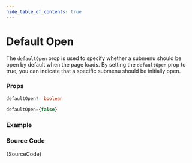 ```yaml
---
hide_table_of_contents: true
---
```



# Default Open

The `defaultOpen` prop is used to specify whether a submenu should be open by default when the page loads. By setting the `defaultOpen` prop to true, you can indicate that a specific submenu should be initially open.

### Props

```ts noCopy
defaultOpen?: boolean
```

```ts noCopy title='Default Value'
defaultOpen={false}
```

### Example

<IframeWindow url='http://localhost:3000/en/menu-examples/vertical-menu/submenu/default-open' />

### Source Code

<TsToJsCodeSnippet>{SourceCode}</TsToJsCodeSnippet>
